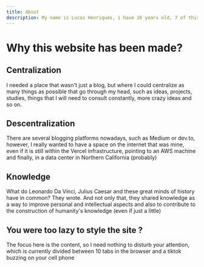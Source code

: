 ```yaml
---
title: About
description: My name is Lucas Henriques, i have 26 years old, 7 of this working as a software enginner in 🇧🇷. I like to develop ideas, business and everything possible with technology!
---
```


# Why this website has been made?

## Centralization

I needed a place that wasn't just a blog, but where I could centralize as many things as possible that go through my head, such as ideas, projects, studies, things that I will need to consult constantly, more crazy ideas and so on.

## Descentralization

There are several blogging platforms nowadays, such as Medium or dev.to, however, I really wanted to have a space on the internet that was mine, even if it is still within the Vercel infrastructure, pointing to an AWS machine and finally, in a data center in Northern California (probably)


## Knowledge

What do Leonardo Da Vinci, Julius Caesar and these great minds of history have in common? They wrote. And not only that, they shared knowledge as a way to improve personal and intellectual aspects and also to contribute to the construction of humanity's knowledge (even if just a little)

## You were too lazy to style the site ?

The focus here is the content, so I need nothing to disturb your attention, which is currently divided between 10 tabs in the browser and a tiktok buzzing on your cell phone